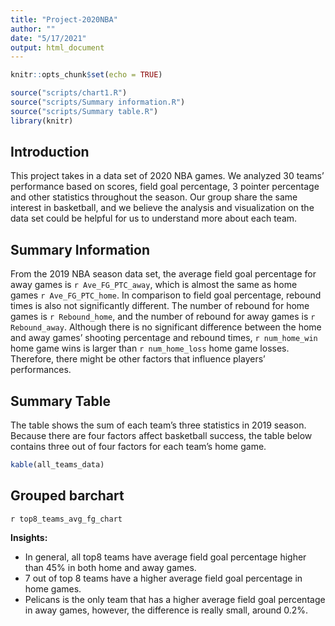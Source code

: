 ```yaml
---
title: "Project-2020NBA"
author: ""
date: "5/17/2021"
output: html_document
---
```


```r
knitr::opts_chunk$set(echo = TRUE)
```

```r
source("scripts/chart1.R")
source("scripts/Summary information.R")
source("scripts/Summary table.R")
library(knitr)
```

## Introduction
This project takes in a data set of 2020 NBA games. We analyzed 30 teams' performance based on scores, field goal percentage, 3 pointer percentage and other statistics throughout the season. Our group share the same interest in basketball, and we believe the analysis and visualization on the data set could be helpful for us to understand more about each team.

## Summary Information
From the 2019 NBA season data set, the average field goal percentage for away games is `r Ave_FG_PTC_away`, which is almost the same as home games `r Ave_FG_PTC_home`. In comparison to field goal percentage, rebound times is also not significantly different. The number of rebound for home games is `r Rebound_home`, and the number of rebound for away games is `r Rebound_away`. Although there is no significant difference between the home and away games' shooting percentage and rebound times, `r num_home_win` home game wins is larger than `r num_home_loss` home game losses. Therefore, there might be other factors that influence players' performances. 

## Summary Table
The table shows the sum of each team's three statistics in 2019 season. Because there are four factors affect basketball success, the table below contains three out of four factors for each team's home game. 
``` r
kable(all_teams_data)
```

## Grouped barchart
`r top8_teams_avg_fg_chart`

**Insights:**

* In general, all top8 teams have average field goal percentage higher than 45%
in both home and away games.
* 7 out of top 8 teams have a higher average field goal percentage in home games.
* Pelicans is the only team that has a higher average field goal percentage in
away games, however, the difference is really small, around 0.2%.